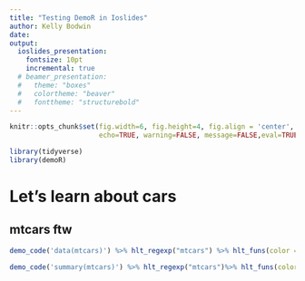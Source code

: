 ```yaml
---
title: "Testing DemoR in Ioslides"
author: Kelly Bodwin
date: 
output: 
  ioslides_presentation:
    fontsize: 10pt
    incremental: true
  # beamer_presentation:
  #   theme: "boxes"
  #   colortheme: "beaver"
  #   fonttheme: "structurebold"
---
```


```r
knitr::opts_chunk$set(fig.width=6, fig.height=4, fig.align = 'center', fig.path='Figs/',
                      echo=TRUE, warning=FALSE, message=FALSE,eval=TRUE)

library(tidyverse)
library(demoR)

```



# Let's learn about cars

## mtcars ftw

```r
demo_code('data(mtcars)') %>% hlt_regexp("mtcars") %>% hlt_funs(color = "red")

demo_code('summary(mtcars)') %>% hlt_regexp("mtcars")%>% hlt_funs(color = "red")
```
